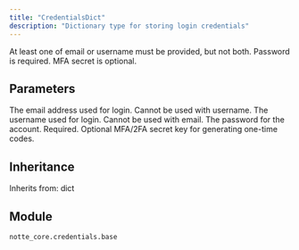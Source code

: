 ```yaml
---
title: "CredentialsDict"
description: "Dictionary type for storing login credentials"
---
```




At least one of email or username must be provided, but not both.
Password is required. MFA secret is optional.


## Parameters

<ParamField path="email" type="Any">
  The email address used for login. Cannot be used with username.
</ParamField>

<ParamField path="username" type="Any">
  The username used for login. Cannot be used with email.
</ParamField>

<ParamField path="password" type="Any">
  The password for the account. Required.
</ParamField>

<ParamField path="mfa_secret" type="Any">
  Optional MFA/2FA secret key for generating one-time codes.
</ParamField>

## Inheritance

Inherits from: dict


## Module

`notte_core.credentials.base`
